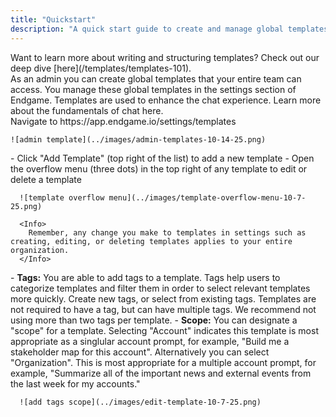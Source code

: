 ```yaml
---
title: "Quickstart"
description: "A quick start guide to create and manage global templates in Endgame"
---
```


<Tip>
  Want to learn more about writing and structuring templates? Check out our deep dive [here](/templates/templates-101).
</Tip>

<div>
As an admin you can create global templates that your entire team can access. You manage these global templates in the settings section of Endgame. Templates are used to enhance the chat experience. Learn more about the fundamentals of chat here.

</div>

<Steps>
  <Step title="Access your templates in settings">
    Navigate to https://app.endgame.io/settings/templates

    ![admin template](../images/admin-templates-10-14-25.png)
  </Step>
  <Step title="Add, edit, delete">
    - Click "Add Template" (top right of the list) to add a new template
    - Open the overflow menu (three dots) in the top right of any template to edit or delete a template

      ![template overflow menu](../images/template-overflow-menu-10-7-25.png)

      <Info>
        Remember, any change you make to templates in settings such as creating, editing, or deleting templates applies to your entire organization.
      </Info>
  </Step>
  <Step title="Template customizations">
    - <b>Tags:</b> You are able to add tags to a template. Tags help users to categorize templates and filter them in order to select relevant templates more quickly. Create new tags, or select from existing tags. Templates are not required to have a tag, but can have multiple tags. We recommend not using more than two tags per template.
    - <b>Scope:</b> You can designate a "scope" for a template. Selecting "Account" indicates this template is most appropriate as a singlular account prompt, for example, "Build me a stakeholder map for this account". Alternatively you can select "Organization". This is most appropriate for a multiple account prompt, for example, "Summarize all of the important news and external events from the last week for my accounts."

      ![add tags scope](../images/edit-template-10-7-25.png)
  </Step>
</Steps>